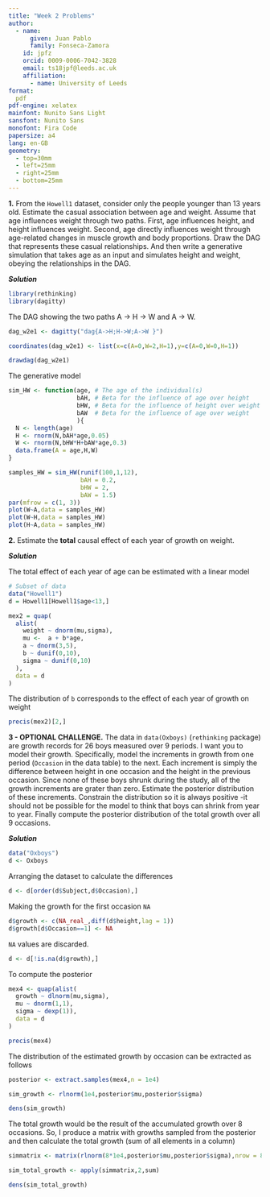 ```yaml
---
title: "Week 2 Problems"
author:
  - name: 
      given: Juan Pablo
      family: Fonseca-Zamora
    id: jpfz
    orcid: 0009-0006-7042-3828
    email: ts18jpf@leeds.ac.uk
    affiliation: 
      - name: University of Leeds
format: 
  pdf
pdf-engine: xelatex
mainfont: Nunito Sans Light 
sansfont: Nunito Sans
monofont: Fira Code
papersize: a4
lang: en-GB
geometry:
  - top=30mm
  - left=25mm
  - right=25mm
  - bottom=25mm
---
```


**1.** From the `Howell1` dataset, consider only the people younger than 13 years old. Estimate the casual association between age and weight. Assume that age influences weight through two paths. First, age influences height, and height influences weight. Second, age directly influences weight through age-related changes in muscle growth and body proportions.
Draw the DAG that represents these casual relationships. And then write a generative simulation that takes age as an input and simulates height and weight, obeying the relationships in the DAG.

***Solution***
```r
library(rethinking)
library(dagitty)
```

The DAG showing the two paths A -> H -> W and A -> W.

```r
dag_w2e1 <- dagitty("dag{A->H;H->W;A->W }")

coordinates(dag_w2e1) <- list(x=c(A=0,W=2,H=1),y=c(A=0,W=0,H=1))

drawdag(dag_w2e1)
```
The generative model
```r
sim_HW <- function(age, # The age of the individual(s)
                   bAH, # Beta for the influence of age over height
                   bHW, # Beta for the influence of height over weight
                   bAW  # Beta for the influence of age over weight
                   ){
  N <- length(age)
  H <- rnorm(N,bAH*age,0.05)
  W <- rnorm(N,bHW*H+bAW*age,0.3)
  data.frame(A = age,H,W)
}
```

```r
samples_HW = sim_HW(runif(100,1,12),
                    bAH = 0.2,
                    bHW = 2,
                    bAW = 1.5)
par(mfrow = c(1, 3))
plot(W~A,data = samples_HW)
plot(W~H,data = samples_HW)
plot(H~A,data = samples_HW)
```



**2.** Estimate the **total** causal effect of each year of growth on weight.

***Solution***

The total effect of each year of age can be estimated with a linear model
```r
# Subset of data
data("Howell1")
d = Howell1[Howell1$age<13,]

mex2 = quap(
  alist(
    weight ~ dnorm(mu,sigma),
    mu <-  a + b*age,
    a ~ dnorm(3,5),
    b ~ dunif(0,10),
    sigma ~ dunif(0,10)
  ),
  data = d
)
```

The distribution of `b` corresponds to the effect of each year of growth on weight
```r
precis(mex2)[2,]
```
**3 - OPTIONAL CHALLENGE.** The data in `data(Oxboys)` (`rethinking` package) are growth records for 26 boys measured over 9 periods. I want you to model their growth. Specifically, model the increments in growth from one period (`Occasion` in the data table) to the next. Each increment is simply the difference between height in one occasion and the height in the previous occasion. Since none of these boys shrunk during the study, all of the growth increments are grater than zero. Estimate the posterior distribution of these increments. Constrain the distribution so it is always positive -it should not be possible for the model to think that boys can shrink from year to year. Finally compute the posterior distribution of the total growth over all 9 occasions.

***Solution***
```r
data("Oxboys")
d <- Oxboys
```

Arranging the dataset to calculate the differences

```r
d <- d[order(d$Subject,d$Occasion),]
```

Making the growth for the first occasion `NA`

```r
d$growth <- c(NA_real_,diff(d$height,lag = 1))
d$growth[d$Occasion==1] <- NA
```

`NA` values are discarded.
```r
d <- d[!is.na(d$growth),]
```

To compute the posterior
```r
mex4 <- quap(alist(
  growth ~ dlnorm(mu,sigma),
  mu ~ dnorm(1,1),
  sigma ~ dexp(1)),
  data = d
)

precis(mex4)
```


The distribution of the estimated growth by occasion can be extracted as follows
```r
posterior <- extract.samples(mex4,n = 1e4)

sim_growth <- rlnorm(1e4,posterior$mu,posterior$sigma)

dens(sim_growth)

```
The total growth would be the result of the accumulated growth over 8 occasions. 
So, I produce a matrix with growths sampled from the posterior and then calculate
the total growth (sum of all elements in a column)
```r

simmatrix <- matrix(rlnorm(8*1e4,posterior$mu,posterior$sigma),nrow = 8)

sim_total_growth <- apply(simmatrix,2,sum)

dens(sim_total_growth)
```






